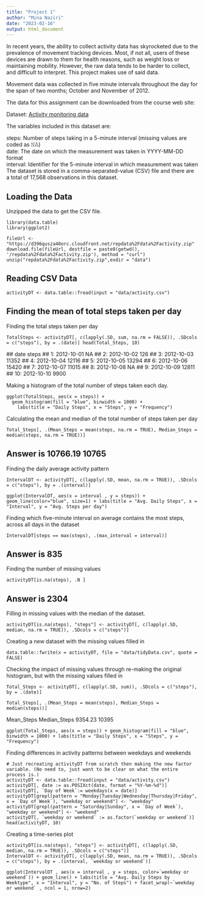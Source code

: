 ```yaml
---
title: "Project 1"
author: "Mina Naziri"
date: "2023-02-16"
output: html_document
---
```


In recent years, the ability to collect activity data has skyrocketed due to the prevalence of movement tracking devices. Most, if not all, users of these devices are drawn to them for health reasons, such as weight loss or maintaining mobility. However, the raw data tends to be harder to collect, and difficult to interpret. This project makes use of said data.

Movement data was collected in five minute intervals throughout the day for the span of two months; October and November of 2012.

The data for this assignment can be downloaded from the course web site:

Dataset: [Activity monitoring data](https://d396qusza40orc.cloudfront.net/repdata%2Fdata%2Factivity.zip)

The variables included in this dataset are:

steps: Number of steps taking in a 5-minute interval (missing values are coded as 𝙽𝙰) </br> date: The date on which the measurement was taken in YYYY-MM-DD format </br> interval: Identifier for the 5-minute interval in which measurement was taken </br> The dataset is stored in a comma-separated-value (CSV) file and there are a total of 17,568 observations in this dataset.


Loading the Data
----------------

Unzipped the data to get the CSV file.

```(r)
library(data.table)
library(ggplot2)

fileUrl <- "https://d396qusza40orc.cloudfront.net/repdata%2Fdata%2Factivity.zip"
download.file(fileUrl, destfile = paste0(getwd(), '/repdata%2Fdata%2Factivity.zip'), method = "curl")
unzip("repdata%2Fdata%2Factivity.zip",exdir = "data")
```

Reading CSV Data
----------------

```(r)
activityDT <- data.table::fread(input = "data/activity.csv")
```

Finding the mean of total steps taken per day
---------------------------------------------

Finding the total steps taken per day

```(r)
TotalSteps <- activityDT[, c(lapply(.SD, sum, na.rm = FALSE)), .SDcols = c("steps"), by = .(date)] head(Total_Steps, 10)
```
  ##           date steps
    ##  1: 2012-10-01    NA
    ##  2: 2012-10-02   126
    ##  3: 2012-10-03 11352
    ##  4: 2012-10-04 12116
    ##  5: 2012-10-05 13294
    ##  6: 2012-10-06 15420
    ##  7: 2012-10-07 11015
    ##  8: 2012-10-08    NA
    ##  9: 2012-10-09 12811
    ## 10: 2012-10-10  9900
    
Making a histogram of the total number of steps taken each day.

```(r)
ggplot(TotalSteps, aes(x = steps)) +
  geom_histogram(fill = "blue", binwidth = 1000) +
    labs(title = "Daily Steps", x = "Steps", y = "Frequency")
```
Calculating the mean and median of the total number of steps taken per day

```
Total_Steps[, .(Mean_Steps = mean(steps, na.rm = TRUE), Median_Steps = median(steps, na.rm = TRUE))]
```
## Answer is 10766.19        10765

Finding the daily average activity pattern

```
IntervalDT <- activityDT[, c(lapply(.SD, mean, na.rm = TRUE)), .SDcols = c("steps"), by = .(interval)] 

ggplot(IntervalDT, aes(x = interval , y = steps)) + geom_line(color="blue", size=1) + labs(title = "Avg. Daily Steps", x = "Interval", y = "Avg. Steps per day")
```
Finding which five-minute interval on average contains the most steps, across all days in the dataset

```
IntervalDT[steps == max(steps), .(max_interval = interval)]
```
## Answer is 835

Finding the number of missing values

```
activityDT[is.na(steps), .N ]
```
## Answer is 2304

Filling in missing values with the median of the dataset. 
```
activityDT[is.na(steps), "steps"] <- activityDT[, c(lapply(.SD, median, na.rm = TRUE)), .SDcols = c("steps")]
```
Creating a new dataset with the missing values filled in

```
data.table::fwrite(x = activityDT, file = "data/tidyData.csv", quote = FALSE)
```
Checking the impact of missing values through re-making the original histogram, but with the missing values filled in

```
Total_Steps <- activityDT[, c(lapply(.SD, sum)), .SDcols = c("steps"), by = .(date)] 

Total_Steps[, .(Mean_Steps = mean(steps), Median_Steps = median(steps))]
```
Mean_Steps Median_Steps
    9354.23        10395
    
```
ggplot(Total_Steps, aes(x = steps)) + geom_histogram(fill = "blue", binwidth = 1000) + labs(title = "Daily Steps", x = "Steps", y = "Frequency")
```

Finding differences in activity patterns between weekdays and weekends
```
# Just recreating activityDT from scratch then making the new factor variable. (No need to, just want to be clear on what the entire process is.) 
activityDT <- data.table::fread(input = "data/activity.csv")
activityDT[, date := as.POSIXct(date, format = "%Y-%m-%d")]
activityDT[, `Day of Week`:= weekdays(x = date)]
activityDT[grepl(pattern = "Monday|Tuesday|Wednesday|Thursday|Friday", x = `Day of Week`), "weekday or weekend"] <- "weekday"
activityDT[grepl(pattern = "Saturday|Sunday", x = `Day of Week`), "weekday or weekend"] <- "weekend"
activityDT[, `weekday or weekend` := as.factor(`weekday or weekend`)]
head(activityDT, 10)
```

Creating a time-series plot
```
activityDT[is.na(steps), "steps"] <- activityDT[, c(lapply(.SD, median, na.rm = TRUE)), .SDcols = c("steps")]
IntervalDT <- activityDT[, c(lapply(.SD, mean, na.rm = TRUE)), .SDcols = c("steps"), by = .(interval, `weekday or weekend`)] 

ggplot(IntervalDT , aes(x = interval , y = steps, color=`weekday or weekend`)) + geom_line() + labs(title = "Avg. Daily Steps by Weektype", x = "Interval", y = "No. of Steps") + facet_wrap(~`weekday or weekend` , ncol = 1, nrow=2)
```





